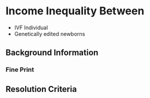 

# Income Inequality Between

* IVF Individual
* Genetically edited newborns

## Background Information

### Fine Print

## Resolution Criteria
